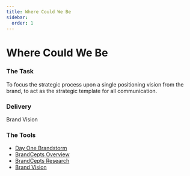 ```yaml
---
title: Where Could We Be
sidebar:
  order: 1
---
```


# Where Could We Be

### The Task

To focus the strategic process upon a single positioning vision from the brand, to act as the strategic template for all communication.

### Delivery

Brand Vision

### The Tools

- [Day One Brandstorm](./where-could-we-be/day-one-brandstorm)
- [BrandCepts Overview](./where-could-we-be/brandcepts-overview)
- [BrandCepts Research](./where-could-we-be/brandcepts-research)
- [Brand Vision](./where-could-we-be/brand-vision)
